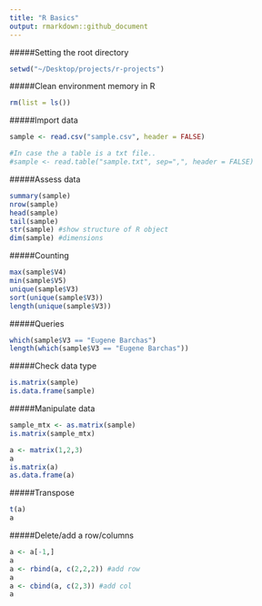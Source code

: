 ```yaml
---
title: "R Basics"
output: rmarkdown::github_document
---
```


#####Setting the root directory
```r
setwd("~/Desktop/projects/r-projects")
```


#####Clean environment memory in R
```r
rm(list = ls())
```


#####Import data
```r
sample <- read.csv("sample.csv", header = FALSE)

#In case the a table is a txt file..
#sample <- read.table("sample.txt", sep=",", header = FALSE)
```


#####Assess data
```r
summary(sample)
nrow(sample)
head(sample)
tail(sample)
str(sample) #show structure of R object
dim(sample) #dimensions
```


#####Counting
```r
max(sample$V4)
min(sample$V5)
unique(sample$V3)
sort(unique(sample$V3))
length(unique(sample$V3))
```


#####Queries
```r
which(sample$V3 == "Eugene Barchas")
length(which(sample$V3 == "Eugene Barchas"))
```


#####Check data type
```r
is.matrix(sample)
is.data.frame(sample)
```


#####Manipulate data
```r
sample_mtx <- as.matrix(sample)
is.matrix(sample_mtx)

a <- matrix(1,2,3)
a
is.matrix(a)
as.data.frame(a)
```


#####Transpose
```r
t(a)
a
```

#####Delete/add a row/columns
```r
a <- a[-1,]
a
a <- rbind(a, c(2,2,2)) #add row
a
a <- cbind(a, c(2,3)) #add col
a
```



